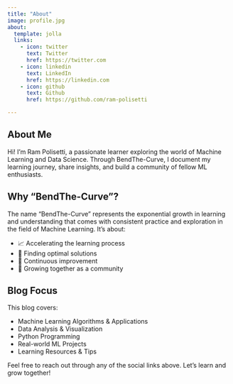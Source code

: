 ```yaml
---
title: "About"
image: profile.jpg
about:
  template: jolla
  links:
    - icon: twitter
      text: Twitter
      href: https://twitter.com
    - icon: linkedin
      text: LinkedIn
      href: https://linkedin.com
    - icon: github
      text: Github
      href: https://github.com/ram-polisetti

---
```


## About Me

Hi! I'm Ram Polisetti, a passionate learner exploring the world of Machine Learning and Data Science. Through BendThe-Curve, I document my learning journey, share insights, and build a community of fellow ML enthusiasts.

## Why "BendThe-Curve"?

The name "BendThe-Curve" represents the exponential growth in learning and understanding that comes with consistent practice and exploration in the field of Machine Learning. It's about:

- 📈 Accelerating the learning process
- 🎯 Finding optimal solutions
- 🔄 Continuous improvement
- 🌱 Growing together as a community

## Blog Focus

This blog covers:

- Machine Learning Algorithms & Applications
- Data Analysis & Visualization
- Python Programming
- Real-world ML Projects
- Learning Resources & Tips

Feel free to reach out through any of the social links above. Let's learn and grow together!
